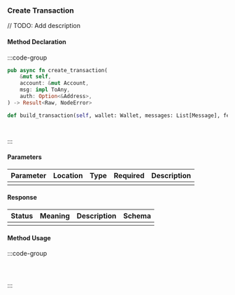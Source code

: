 ### Create Transaction

// TODO: Add description

#### Method Declaration

:::code-group

```rust [Rust]
pub async fn create_transaction(
    &mut self,
    account: &mut Account,
    msg: impl ToAny,
    auth: Option<&Address>,
) -> Result<Raw, NodeError>
```

```python [Python]
def build_transaction(self, wallet: Wallet, messages: List[Message], fee: Fee)
```

```typescript [TypeScript]

```

```url [API]
```

:::

#### Parameters

| Parameter | Location | Type  | Required | Description |
| --------- | -------- | ----- | -------- | ----------- |
|           |          |       |          |             |

#### Response

| Status | Meaning | Description | Schema |
| ------ | ------- | ----------- | ------ |
|        |         |             |        |

#### Method Usage

:::code-group

```rust [Rust]
```

```python [Python]

```

```typescript [TypeScript]

```

:::
